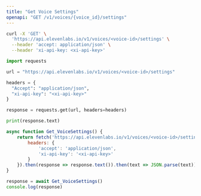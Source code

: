 ```yaml
---
title: "Get Voice Settings"
openapi: "GET /v1/voices/{voice_id}/settings"
---
```


<RequestExample>

```Bash Curl
curl -X 'GET' \
  'https://api.elevenlabs.io/v1/voices/<voice-id>/settings' \
  --header 'accept: application/json' \
  --header 'xi-api-key: <xi-api-key>'
```

```Python Python
import requests

url = "https://api.elevenlabs.io/v1/voices/<voice-id>/settings"

headers = {
  "Accept": "application/json",
  "xi-api-key": "<xi-api-key>"
}

response = requests.get(url, headers=headers)

print(response.text)
```

```Javascript Javascript
async function Get_VoiceSettings() {
    return fetch('https://api.elevenlabs.io/v1/voices/<voice-id>/settings', {
        headers: {
            'accept': 'application/json',
            'xi-api-key': '<xi-api-key>'
        }
    }).then(response => response.text()).then(text => JSON.parse(text))
}

response = await Get_VoiceSettings()
console.log(response)
```
</RequestExample>